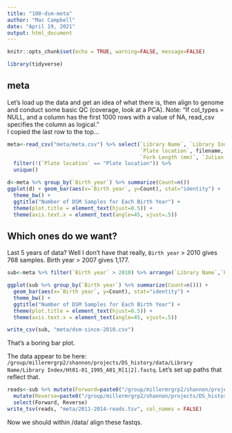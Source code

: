 ```yaml
---
title: "100-dsm-meta"
author: "Mac Campbell"
date: "April 19, 2021"
output: html_document
---
```


```r
knitr::opts_chunk$set(echo = TRUE, warning=FALSE, message=FALSE)
```

```r
library(tidyverse)
```


## meta
Let's load up the data and get an idea of what there is, then align to genome and conduct some basic QC (coverage, look at a PCA).
Note: "If col_types = NULL, and a column has the first 1000 rows with a value of NA, read_csv specifies the column as logical."    
I copied the last row to the top...   
```r
meta<-read_csv("meta/meta.csv") %>% select(`Library Name`, `Library Index`,
                                           `Plate location`, filename, `Unique ID`, `Plate ID`, `Sample ID`, `Date collected`, `Birth year`,
                                           `Fork Length (mm)`, `Julian day`, `Station ID`, `Field ID`) %>%
  filter(!(`Plate location` == "Plate location")) %>% 
  unique()
```

```r
d<-meta %>% group_by(`Birth year`) %>% summarize(Count=n())
ggplot(d) + geom_bar(aes(x=`Birth year`, y=Count), stat="identity") +
  theme_bw() +
  ggtitle("Number of DSM Samples for Each Birth Year") +
  theme(plot.title = element_text(hjust=0.5)) +
  theme(axis.text.x = element_text(angle=45, vjust=.5))
```


## Which ones do we want?

Last 5 years of data?  Well I don't have that really, `Birth year` > 2010 gives 768 samples. Birth year > 2007 gives 1,177.

```r
sub<-meta %>% filter(`Birth year` > 2010) %>% arrange(`Library Name`,`Plate location`)

ggplot(sub %>% group_by(`Birth year`) %>% summarize(Count=n())) + 
  geom_bar(aes(x=`Birth year`, y=Count), stat="identity") +
  theme_bw() +
  ggtitle("Number of DSM Samples for Each Birth Year") +
  theme(plot.title = element_text(hjust=0.5)) +
  theme(axis.text.x = element_text(angle=45, vjust=.5))

write_csv(sub, "meta/dsm-since-2010.csv")
```

That's a boring bar plot.    

The data appear to be here: `/group/millermrgrp2/shannon/projects/DS_history/data/Library Name/Library Index/Ht01-01_1995_A01_R[1|2].fastq`. Let's set up paths that reflect that.

```r
reads<-sub %>% mutate(Forward=paste0("/group/millermrgrp2/shannon/projects/DS_history/data/",`Library Name`,"/",`Library Index`,"/",filename,"_R1.fastq")) %>%
  mutate(Reverse=paste0("/group/millermrgrp2/shannon/projects/DS_history/data/",`Library Name`,"/",`Library Index`,"/",filename,"_R2.fastq")) %>%
  select(Forward, Reverse)
write_tsv(reads, "meta/2011-2014-reads.tsv", col_names = FALSE)
```

Now we should within /data/ align these fastqs.

